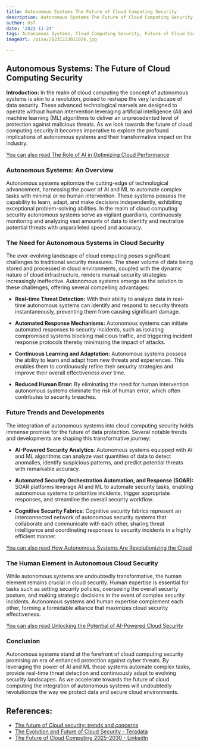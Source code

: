 ```yaml
---
title: Autonomous Systems The Future of Cloud Computing Security
description: Autonomous Systems The Future of Cloud Computing Security
author: Usf
date: '2023-11-24'
tags: Autonomous Systems, Cloud Computing Security, Future of Cloud Computing Security
imageUrl: /pixa/20231223011026.jpg

---
```

## Autonomous Systems: The Future of Cloud Computing Security

**Introduction:**
In the  realm of cloud computing the concept of autonomous systems is akin to a revolution, poised to reshape  the very landscape of  data security. These  advanced technological marvels are designed to operate without human intervention leveraging artificial  intelligence (AI) and  machine learning (ML) algorithms to deliver an unprecedented level  of protection against malicious threats. As  we look towards the future  of cloud computing security it becomes imperative to explore the profound implications of autonomous systems and their transformative impact on the industry.

[You can  also read  The Role of AI in Optimizing Cloud Performance](The%20Role%20of%20AI%20in%20Optimizing%20Cloud%20Performance)


### Autonomous Systems: An Overview

Autonomous systems epitomize the cutting-edge of technological advancement, harnessing the power of AI and ML to automate complex tasks  with minimal or no human intervention. These systems possess the capability to learn, adapt, and make decisions independently, exhibiting exceptional problem-solving abilities. In the realm of cloud computing security autonomous systems  serve as vigilant guardians, continuously monitoring and analyzing vast amounts of data to identify and neutralize potential threats with unparalleled speed and accuracy.

### The Need for Autonomous Systems in Cloud Security

The ever-evolving landscape of cloud  computing poses significant challenges  to traditional security  measures. The sheer volume of data being stored and processed in  cloud environments,  coupled with the dynamic  nature of  cloud  infrastructure, renders manual security strategies increasingly ineffective. Autonomous systems emerge as the solution to these challenges, offering  several compelling advantages:

* **Real-time Threat Detection:** With their ability to analyze data in  real-time  autonomous systems can identify and respond to security threats instantaneously, preventing them from causing significant damage.

* **Automated Response Mechanisms:** Autonomous systems can initiate automated responses to  security incidents, such as isolating  compromised systems blocking malicious  traffic, and triggering incident  response protocols thereby minimizing the impact of attacks.

* **Continuous Learning and Adaptation:** Autonomous systems possess the  ability to learn and adapt from new threats and experiences. This enables them to continuously refine their  security strategies and improve their overall effectiveness over time.

* **Reduced Human Error:** By  eliminating the need for human intervention  autonomous systems eliminate the risk of human error, which often contributes to security breaches.

### Future Trends and Developments

The  integration of autonomous systems into cloud computing security holds immense promise for the future of data protection. Several notable trends and developments are shaping this transformative journey:

*  **AI-Powered Security Analytics:** Autonomous systems equipped with  AI and ML  algorithms can analyze vast quantities  of data to detect  anomalies, identify suspicious patterns, and predict potential threats with remarkable accuracy.

*  **Automated  Security Orchestration  Automation, and Response (SOAR):** SOAR  platforms leverage AI and ML to automate security tasks, enabling autonomous systems to prioritize  incidents, trigger appropriate responses, and  streamline the overall security workflow.

*  **Cognitive Security Fabrics:** Cognitive security fabrics represent an interconnected  network of autonomous security systems that collaborate and communicate with each other, sharing threat intelligence and coordinating responses to security incidents in a highly efficient  manner.

[You can also read How Autonomous Systems Are Revolutionizing the Cloud](How%20Autonomous%20Systems%20Are%20Revolutionizing%20the%20Cloud)


### The Human Element in Autonomous Cloud Security

While  autonomous  systems are undoubtedly transformative, the  human element remains crucial in cloud  security. Human expertise  is essential for tasks  such  as setting security policies, overseeing the overall security posture, and making strategic decisions in  the event of complex security incidents. Autonomous  systems  and human expertise complement each other, forming a  formidable alliance that maximizes cloud security effectiveness.

[You can  also read Unlocking the Potential of AI-Powered Cloud Security](Unlocking%20the%20Potential%20of%20AI-Powered%20Cloud%20Security)


### Conclusion

Autonomous systems stand at the forefront of cloud computing security promising an era of enhanced protection against cyber threats.  By leveraging the power of AI and ML these systems automate complex tasks,  provide real-time threat detection and continuously adapt to evolving security landscapes. As we accelerate towards the future of cloud computing the integration of autonomous systems will undoubtedly revolutionize the way we  protect data  and secure cloud environments.

## References:
- [The future of Cloud security: trends and concerns](https://www.future-processing.com/blog/the-future-of-cloud-security-and-cloud-computing/)
- [The Evolution and Future of Cloud Security - Teradata](https://www.teradata.com/insights/data-security/future-of-cloud-security)
- [The Future of Cloud Computing 2025-2030 - LinkedIn](https://www.linkedin.com/pulse/future-cloud-computing-2025-2030-maplworld)
